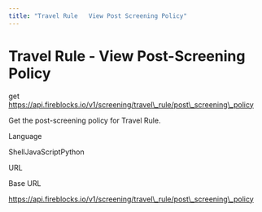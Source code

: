 ```yaml
---
title: "Travel Rule   View Post Screening Policy"
---
```

  
  # Travel Rule - View Post-Screening Policy

get https://api.fireblocks.io/v1/screening/travel\_rule/post\_screening\_policy

Get the post-screening policy for Travel Rule.

Language

ShellJavaScriptPython

URL

Base URL

https://api.fireblocks.io/v1/screening/travel\_rule/post\_screening\_policy